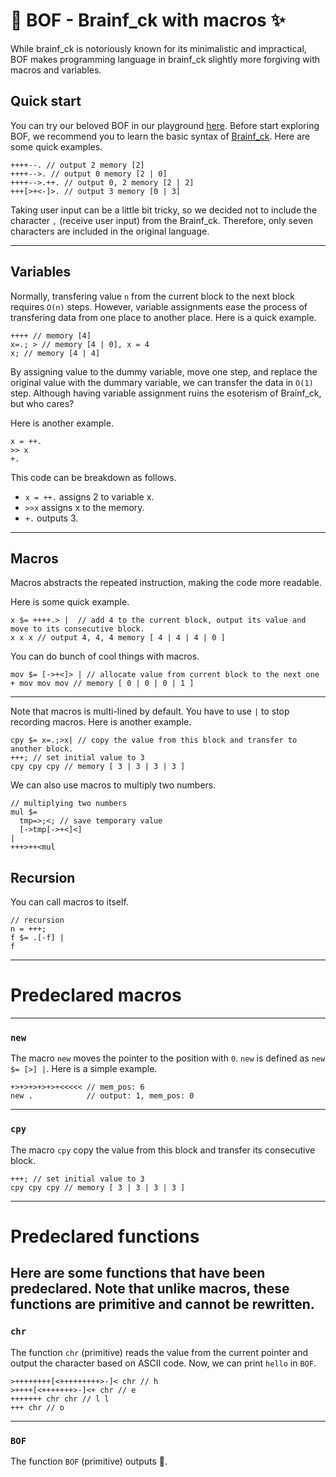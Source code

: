 # 🧠 BOF - Brainf_ck with macros ✨
While brainf_ck is notoriously known for its minimalistic and impractical, BOF makes programming language in brainf_ck slightly more forgiving with macros and variables.

## Quick start
You can try our beloved BOF in our playground <a href="https://bof-blush.vercel.app/">here</a>.
Before start exploring BOF, we recommend you to learn the basic syntax of [<u>Brainf_ck</u>](https://en.wikipedia.org/wiki/Brainf_ck).
Here are some quick examples.
```
++++--. // output 2 memory [2]
++++-->. // output 0 memory [2 | 0]
++++-->.++. // output 0, 2 memory [2 | 2]
+++[>+<-]>. // output 3 memory [0 | 3]
```
Taking user input can be a little bit tricky, so we decided not to include the character `,` (receive user input) from the Brainf_ck. Therefore, only seven characters are included in the original language.

---
## Variables
Normally, transfering value `n` from the current block to the next block requires `O(n)` steps. 
However, variable assignments ease the process of transfering data from one place to another place. Here is a quick example.

```
++++ // memory [4]
x=.; > // memory [4 | 0], x = 4
x; // memory [4 | 4]
```

By assigning value to the dummy variable, move one step, and replace the original value with the dummary variable, we can transfer the data in `O(1)` step. Although having variable assignment ruins the esoterism of Brainf_ck, but who cares? 

Here is another example. 

```
x = ++.
>> x
+.
```
This code can be breakdown as follows.
- `x = ++.` assigns 2 to variable x.
- `>>x`  assigns x to the memory.
- `+.`  outputs 3.
---
## Macros
Macros abstracts the repeated instruction, making the code more readable.

Here is some quick example.
```
x $= ++++.> |  // add 4 to the current block, output its value and move to its consecutive block.
x x x // output 4, 4, 4 memory [ 4 | 4 | 4 | 0 ]
```

You can do bunch of cool things with macros.
```
mov $= [->+<]> | // allocate value from current block to the next one
+ mov mov mov // memory [ 0 | 0 | 0 | 1 ]
```
---

Note that macros is multi-lined by default. You have to use `|` to stop recording macros. Here is another example.

```
cpy $= x=.;>x| // copy the value from this block and transfer to another block.
+++; // set initial value to 3
cpy cpy cpy // memory [ 3 | 3 | 3 | 3 ]
```

We can also use macros to multiply two numbers.
```
// multiplying two numbers 
mul $= 
  tmp=>;<; // save temporary value
  [->tmp[->+<]<]
|
+++>++<mul
```
## Recursion

You can call macros to itself.

```
// recursion
n = +++;
f $= .[-f] |
f
```

---
# Predeclared macros
---
### `new`  
The macro `new` moves the pointer to the position with `0`.
`new` is defined as `new $= [>] |`. Here is a simple example.
```
+>+>+>+>+>+<<<<< // mem_pos: 6
new .            // output: 1, mem_pos: 0
``` 
---
### `cpy`  
The macro `cpy` copy the value from this block and transfer its consecutive block.
```
+++; // set initial value to 3
cpy cpy cpy // memory [ 3 | 3 | 3 | 3 ]
``` 
---
# Predeclared functions

Here are some functions that have been predeclared. Note that unlike macros, these functions are primitive and cannot be rewritten.
---
### `chr`  
The function `chr` (primitive) reads the value from the current pointer and output the character based on ASCII code.
Now, we can print `hello` in `BOF`.

```
>++++++++[<+++++++++>-]< chr // h
>++++[<+++++++>-]<+ chr // e
+++++++ chr chr // l l
+++ chr // o
``` 
---
### `BOF`  
The function `BOF` (primitive) outputs 🧠.